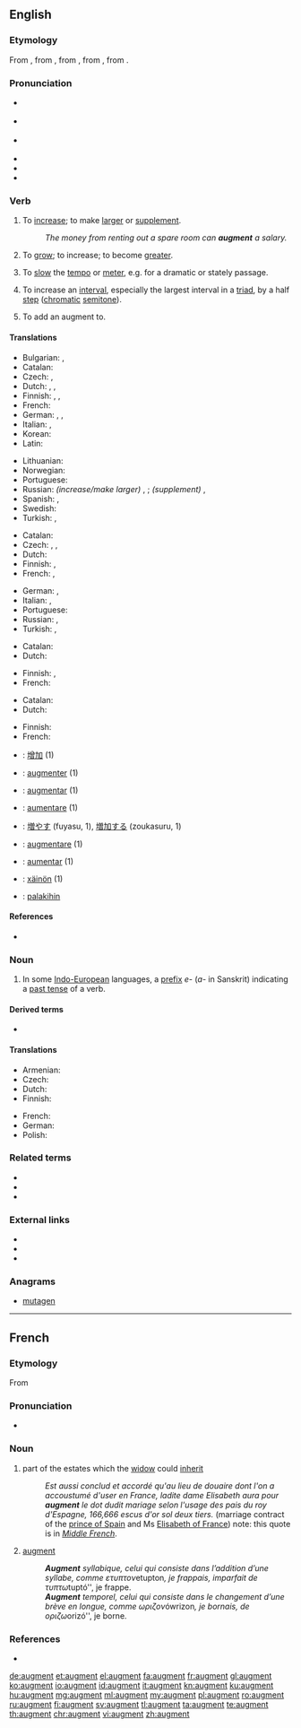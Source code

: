 ==English==
{{was wotd|2010|March|3}}
{{wikipedia|dab=augment}}

===Etymology===
<!--(verb)-->From {{etyl|enm|en}}, from {{etyl|fro|en}} {{term|lang=fro|augmenter}}, from {{etyl|LL.|en}} {{term|lang=la|augmentare||to increase}}, from {{etyl|la|en}} {{term|lang=la|augmentum||an increase, growth}}, from {{term|lang=la|augere||to increase}}.

===Pronunciation===
* {{a|UK}} {{IPA|/ɔːɡˈmɛnt/}}
* {{a|US}} {{enPR|ôg-mĕntʹ}} {{IPA|/ɔɡˈmɛnt/}}
* {{a|cot-caught}} {{IPA|/ɑɡˈmɛnt/}}
* {{audio|en-us-augment.ogg|Audio |lang=en}}
* {{rhymes|ɛnt}}
* {{hyphenation|aug|ment|lang=en}}

===Verb===
{{en-verb}}

# {{context|transitive|lang=en}} To [[increase]]; to make [[large|larger]] or [[supplement]].
#: ''The money from renting out a spare room can '''augment''' a salary.''
# {{context|intransitive|reflexive|lang=en}} To [[grow]]; to increase; to become [[greater]].
# {{context|music|lang=en}} To [[slow]] the [[tempo]] or [[meter]], e.g. for a dramatic or stately passage.
# {{context|music|lang=en}} To increase an [[interval]], especially the largest interval in a [[triad]], by a half [[step]] ([[chromatic]] [[semitone]]).
# {{context|grammar|transitive|lang=en}} To add an augment to.

====Translations====
{{trans-top|to increase, make larger or supplement}}
* Bulgarian: {{t+|bg|увеличавам}}, {{t+|bg|прибавям}}
* Catalan: {{t+|ca|augmentar}}
* Czech: {{t+|cs|rozšířit}}, {{t+|cs|zvětšit}}
* Dutch: {{t+|nl|vergroten}}, {{t+|nl|verhogen}}, {{t+|nl|aanvullen}}
* Finnish: {{t+|fi|lisätä}}, {{t+|fi|kasvattaa}}, {{t+|fi|laajentaa}}
* French: {{t+|fr|augmenter}}
* German: {{t+|de|vergrößern}}, {{t+|de|erhöhen}}, {{t+|de|vermehren}}
* Italian: {{t+|it|aumentare}}, {{t+|it|crescere}}
* Korean: {{t|ko|증가시키다}}
* Latin: {{t|la|accumulō}}
{{trans-mid}}
* Lithuanian: {{t|lt|padidinti}}
* Norwegian: {{t+|no|øke}}
* Portuguese: {{t+|pt|aumentar}}
* Russian: ''(increase/make larger)'' {{t+|ru|увеличивать|tr=uvelíčivat’}} {{impf}}, {{t+|ru|увеличить|tr=uvelíčit’}} {{pf.}}; ''(supplement)'' {{t+|ru|дополнять|tr=dopolnját’}} {{impf}}, {{t+|ru|дополнить|tr=dopólnit’}} {{pf.}}
* Spanish: {{t+|es|aumentar}}, {{t+|es|incrementar}}
* Swedish: {{t+|sv|öka}}
* Turkish: {{t+|tr|çoğaltmak}}, {{t+|tr|artırmak}}
{{trans-bottom}}

{{trans-top|to become greater}}
* Catalan: {{t+|ca|augmentar}}
* Czech: {{t+|cs|nabýt}}, {{t|cs|vzrůst}}, {{t|cs|vyrůst}}
* Dutch: {{t+|nl|verhogen}}
* Finnish: {{t+|fi|kasvaa}}, {{t+|fi|laajeta}}
* French: {{t+|fr|s'accroître}}, {{t+|fr|s'agrandir}}
{{trans-mid}}
* German: {{t+|de|wachsen}}, {{t+|de|zunehmen}}
* Italian: {{t|it|aumentarsi}}, {{t+|it|accrescersi}}
* Portuguese: {{t+|pt|aumentar}}
* Russian: {{t+|ru|увеличиваться|impf|tr=uvelíčivat’sja}}, {{t+|ru|увеличиться|pf|tr=uvelíčit’sja}}
* Turkish: {{t+|tr|çoğalmak}}, {{t+|tr|artmak}}
{{trans-bottom}}

{{trans-top|to slow the tempo or meter}}
* Catalan: {{t+|ca|augmentar}}
* Dutch: {{t+|nl|vergroten}}
{{trans-mid}}
* Finnish: {{t|fi|augmentoida}}, {{t+|fi|harventaa}}
* French: {{t|fr|élargir le mouvement}}
{{trans-bottom}}

{{trans-top|to increase an interval by a half step}}
* Catalan: {{t+|ca|augmentar}}
* Dutch: {{t+|nl|vergroten}}
{{trans-mid}}
* Finnish: {{t+|fi|laajentaa}}
* French: {{t|fr|augmenter l'intervalle}}
{{trans-bottom}}

{{checktrans-top}}
* {{ttbc|cmn}}: [[增加]] (1)
* {{ttbc|fr}}: [[augmenter]] (1)
* {{ttbc|ia}}: [[augmentar]] (1)
* {{ttbc|it}}: [[aumentare]] (1)
{{trans-mid}}
* {{ttbc|ja}}: [[増やす]] (fuyasu, 1), [[増加する]] (zoukasuru, 1)
* {{ttbc|la}}: [[augmentare]] (1)
* {{ttbc|pt}}: [[aumentar]] (1)
* {{ttbc|vo}}: [[xäinön]] (1)
* {{ttbc|tl}}: [[palakihin]]
{{trans-bottom}}

====References====
* {{R:OED2}}

===Noun===
{{en-noun}}

# {{context|grammar|lang=en}} In some [[Indo-European]] languages, a [[prefix]] ''e-'' (''a-'' in Sanskrit) indicating a [[past tense]] of a verb.

====Derived terms====
* {{l/en|augmentless}}

====Translations====
{{trans-top|grammar: prefix indicating past tense of verb}}
* Armenian: {{t|hy|նախահավելված|sc=Armn}}
* Czech: {{t|cs|augment|m}}
* Dutch: {{t|nl|augment|n}}
* Finnish: {{t|fi|augmentti}}
{{trans-mid}}
* French: {{t+|fr|augment|m}}
* German: {{t+|de|Augment}}
* Polish: {{t+|pl|augment|m}}
{{trans-bottom}}

===Related terms===
* {{l/en|auction}}
* {{l/en|augmentable}}
* {{l/en|augmentation}}

===External links===
* {{R:Webster 1913}}
* {{R:Century 1911}}
* {{R:OneLook}}

===Anagrams===
* [[mutagen#English|mutagen]]

----

==French==
{{wikipedia|lang=fr}}
{{attention|fr|needs proof reading by a native English speaker}}

===Etymology===
From {{etyl|la|fr}} {{term|augmentum|lang=la}}

===Pronunciation===
* {{IPA|/oɡ.mɑ̃/|lang=fr}}

===Noun===
{{fr-noun|m}}

# {{qualifier|mediaeval law}} part of the estates which the [[widow]] could [[inherit]]
#: ''Est aussi conclud et accordé qu'au lieu de douaire dont l'on a accoustumé d'user en France, ladite dame Elisabeth aura pour '''augment''' le dot dudit mariage selon l'usage des pais du roy d'Espagne, 166,666 escus d'or sol deux tiers.'' (marriage contract of the [[w:Carlos, Prince of Asturias|prince of Spain]] and Ms [[w:Elisabeth of Valois|Elisabeth of France]]) note: this quote is in ''[[Middle French]]''.
# {{context|grammar|lang=fr}} [[#English|augment]]
#: '''''Augment''' syllabique, celui qui consiste dans l’addition d’une syllabe, comme ετυπτον ''etupton'', je frappais, imparfait de τυπτω ''tuptó'', je frappe.
#: '''''Augment''' temporel, celui qui consiste dans le changement d’une brève en longue, comme ωριζον ''ówrizon'', je bornais, de οριζω ''orizó'', je borne.

===References===
* {{R:TLFi}}

[[de:augment]]
[[et:augment]]
[[el:augment]]
[[fa:augment]]
[[fr:augment]]
[[gl:augment]]
[[ko:augment]]
[[io:augment]]
[[id:augment]]
[[it:augment]]
[[kn:augment]]
[[ku:augment]]
[[hu:augment]]
[[mg:augment]]
[[ml:augment]]
[[my:augment]]
[[pl:augment]]
[[ro:augment]]
[[ru:augment]]
[[fi:augment]]
[[sv:augment]]
[[tl:augment]]
[[ta:augment]]
[[te:augment]]
[[th:augment]]
[[chr:augment]]
[[vi:augment]]
[[zh:augment]]